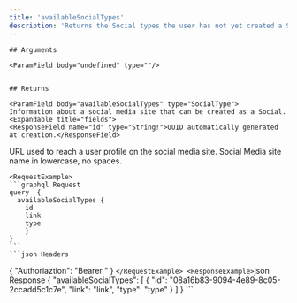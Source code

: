 ```yaml
---
title: 'availableSocialTypes'
description: 'Returns the Social types the user has not yet created a Social for.'
---
```

    
    ## Arguments
    
    <ParamField body="undefined" type=""/> 

    
    ## Returns

    <ParamField body="availableSocialTypes" type="SocialType">
    Information about a social media site that can be created as a Social.
    <Expandable title="fields">
    <ResponseField name="id" type="String!">UUID automatically generated at creation.</ResponseField>
<ResponseField name="link" type="String!">URL used to reach a user profile on the social media site.</ResponseField>
<ResponseField name="type" type="String!">Social Media site name in lowercase, no spaces.</ResponseField>
    </Expandable>
    </ParamField>
    
    <RequestExample>
    ```graphql Request
    query  {
      availableSocialTypes {
        id
		link
		type  
        }
    }
    ```
    ```json Headers
{
    "Authoriaztion": "Bearer <token>"
}
    ```
    </RequestExample>
    <ResponseExample>
    ```json Response
{
    "availableSocialTypes": [
        {
        "id": "08a16b83-9094-4e89-8c05-2ccadd5c1c7e",
        "link": "link",
        "type": "type"
        }
    ]
}
    ```
    </ResponseExample>